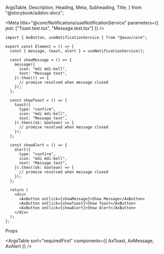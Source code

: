   ArgsTable,
  Description,
  Heading,
  Meta,
  Subheading,
  Title,
} from "@storybook/addon-docs";

<Meta
  title="@core/Notifications/useNotificationService"
  parameters={{ jest: ["Toast.test.tsx", "Message.test.tsx"] }}
/>

<Title>useNotificationService</Title>

<Description of={useNotificationService} />

```tsx
import { AxButton, useNotificationService } from "@axux/core";

export const Element = () => {
  const { message, toast, alert } = useNotificationService();

  const showMessage = () => {
    message({
      icon: "mdi mdi-bell",
      text: "Message text",
    }).then(() => {
      // promise resolved when message closed
    });
  };

  const showToast = () => {
    toast({
      type: "confirm",
      icon: "mdi mdi-bell",
      text: "Message text",
    }).then((ok: boolean) => {
      // promise resolved when message closed
    });
  };

  const showAlert = () => {
    alert({
      type: "confirm",
      icon: "mdi mdi-bell",
      text: "Message text",
    }).then((ok: boolean) => {
      // promise resolved when message closed
    });
  };

  return (
    <div>
      <AxButton onClick={showMessage}>Show Message</AxButton>
      <AxButton onClick={showToast}>Show Toast</AxButton>
      <AxButton onClick={showAlert}>Show Alert</AxButton>
    </div>
  );
};
```

<Heading>Props</Heading>

<ArgsTable sort="requiredFirst" components={{ AxToast, AxMessage, AxAlert }} />
